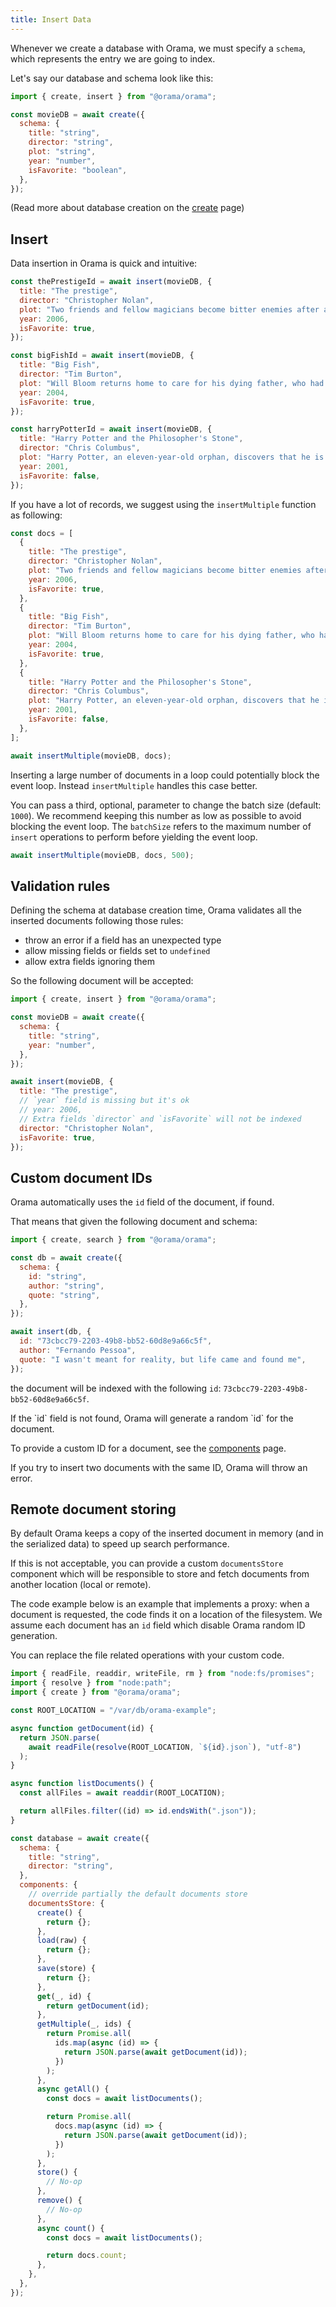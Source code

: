 ```yaml
---
title: Insert Data
---
```


Whenever we create a database with Orama, we must specify a `schema`, which
represents the entry we are going to index.

Let's say our database and schema look like this:

```javascript copy
import { create, insert } from "@orama/orama";

const movieDB = await create({
  schema: {
    title: "string",
    director: "string",
    plot: "string",
    year: "number",
    isFavorite: "boolean",
  },
});
```

(Read more about database creation on the [create](/open-source/usage/create) page)

## Insert

Data insertion in Orama is quick and intuitive:

```javascript copy
const thePrestigeId = await insert(movieDB, {
  title: "The prestige",
  director: "Christopher Nolan",
  plot: "Two friends and fellow magicians become bitter enemies after a sudden tragedy. As they devote themselves to this rivalry, they make sacrifices that bring them fame but with terrible consequences.",
  year: 2006,
  isFavorite: true,
});

const bigFishId = await insert(movieDB, {
  title: "Big Fish",
  director: "Tim Burton",
  plot: "Will Bloom returns home to care for his dying father, who had a penchant for telling unbelievable stories. After he passes away, Will tries to find out if his tales were really true.",
  year: 2004,
  isFavorite: true,
});

const harryPotterId = await insert(movieDB, {
  title: "Harry Potter and the Philosopher's Stone",
  director: "Chris Columbus",
  plot: "Harry Potter, an eleven-year-old orphan, discovers that he is a wizard and is invited to study at Hogwarts. Even as he escapes a dreary life and enters a world of magic, he finds trouble awaiting him.",
  year: 2001,
  isFavorite: false,
});
```

If you have a lot of records, we suggest using the `insertMultiple` function as following:

```javascript copy
const docs = [
  {
    title: "The prestige",
    director: "Christopher Nolan",
    plot: "Two friends and fellow magicians become bitter enemies after a sudden tragedy. As they devote themselves to this rivalry, they make sacrifices that bring them fame but with terrible consequences.",
    year: 2006,
    isFavorite: true,
  },
  {
    title: "Big Fish",
    director: "Tim Burton",
    plot: "Will Bloom returns home to care for his dying father, who had a penchant for telling unbelievable stories. After he passes away, Will tries to find out if his tales were really true.",
    year: 2004,
    isFavorite: true,
  },
  {
    title: "Harry Potter and the Philosopher's Stone",
    director: "Chris Columbus",
    plot: "Harry Potter, an eleven-year-old orphan, discovers that he is a wizard and is invited to study at Hogwarts. Even as he escapes a dreary life and enters a world of magic, he finds trouble awaiting him.",
    year: 2001,
    isFavorite: false,
  },
];

await insertMultiple(movieDB, docs);
```

Inserting a large number of documents in a loop could potentially block the event loop.
Instead `insertMultiple` handles this case better.

You can pass a third, optional, parameter to change the batch size (default:
`1000`). We recommend keeping this number as low as possible to avoid blocking
the event loop. The `batchSize` refers to the maximum number of `insert`
operations to perform before yielding the event loop.

```javascript
await insertMultiple(movieDB, docs, 500);
```

## Validation rules

Defining the schema at database creation time, Orama validates all the inserted documents following those rules:

- throw an error if a field has an unexpected type
- allow missing fields or fields set to `undefined`
- allow extra fields ignoring them

So the following document will be accepted:

```javascript copy
import { create, insert } from "@orama/orama";

const movieDB = await create({
  schema: {
    title: "string",
    year: "number",
  },
});

await insert(movieDB, {
  title: "The prestige",
  // `year` field is missing but it's ok
  // year: 2006,
  // Extra fields `director` and `isFavorite` will not be indexed
  director: "Christopher Nolan",
  isFavorite: true,
});
```

## Custom document IDs

Orama automatically uses the `id` field of the document, if found.

That means that given the following document and schema:

```js
import { create, search } from "@orama/orama";

const db = await create({
  schema: {
    id: "string",
    author: "string",
    quote: "string",
  },
});

await insert(db, {
  id: "73cbcc79-2203-49b8-bb52-60d8e9a66c5f",
  author: "Fernando Pessoa",
  quote: "I wasn't meant for reality, but life came and found me",
});
```

the document will be indexed with the following `id`: `73cbcc79-2203-49b8-bb52-60d8e9a66c5f`.

<Aside type="tip">
If the `id` field is not found, Orama will generate a random `id` for the document.

To provide a custom ID for a document, see the [components](/open-source/internals/components) page.
</Aside>

<Aside type="danger">
If you try to insert two documents with the same ID, Orama will throw an error.
</Aside>

## Remote document storing

By default Orama keeps a copy of the inserted document in memory (and in the serialized data) to speed up search performance.

If this is not acceptable, you can provide a custom `documentsStore` component which will be responsible to store
and fetch documents from another location (local or remote).

The code example below is an example that implements a proxy: when a document is requested, the code finds it on a location of the filesystem.
We assume each document has an `id` field which disable Orama random ID generation.

You can replace the file related operations with your custom code.

```javascript copy
import { readFile, readdir, writeFile, rm } from "node:fs/promises";
import { resolve } from "node:path";
import { create } from "@orama/orama";

const ROOT_LOCATION = "/var/db/orama-example";

async function getDocument(id) {
  return JSON.parse(
    await readFile(resolve(ROOT_LOCATION, `${id}.json`), "utf-8")
  );
}

async function listDocuments() {
  const allFiles = await readdir(ROOT_LOCATION);

  return allFiles.filter((id) => id.endsWith(".json"));
}

const database = await create({
  schema: {
    title: "string",
    director: "string",
  },
  components: {
    // override partially the default documents store
    documentsStore: {
      create() {
        return {};
      },
      load(raw) {
        return {};
      },
      save(store) {
        return {};
      },
      get(_, id) {
        return getDocument(id);
      },
      getMultiple(_, ids) {
        return Promise.all(
          ids.map(async (id) => {
            return JSON.parse(await getDocument(id));
          })
        );
      },
      async getAll() {
        const docs = await listDocuments();

        return Promise.all(
          docs.map(async (id) => {
            return JSON.parse(await getDocument(id));
          })
        );
      },
      store() {
        // No-op
      },
      remove() {
        // No-op
      },
      async count() {
        const docs = await listDocuments();

        return docs.count;
      },
    },
  },
});
```
